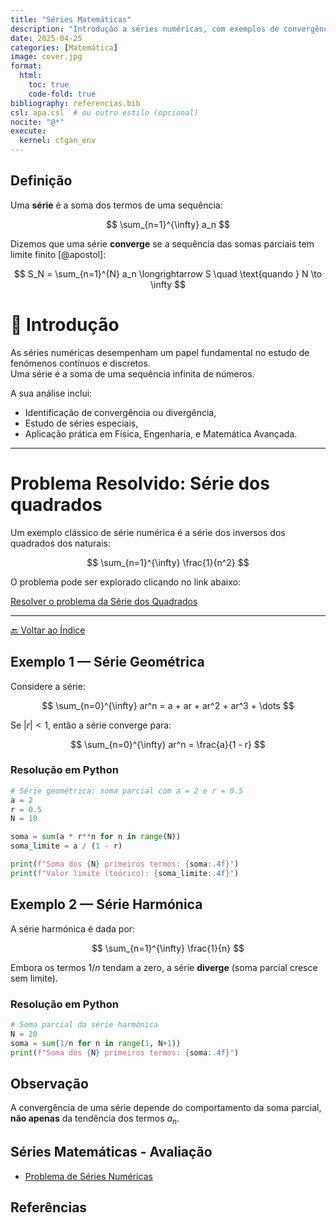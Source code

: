 ```yaml
---
title: "Séries Matemáticas"
description: "Introdução a séries numéricas, com exemplos de convergência e resolução com Python."
date: 2025-04-25
categories: [Matemática]
image: cover.jpg
format:
  html:
    toc: true
    code-fold: true
bibliography: referencias.bib
csl: apa.csl  # ou outro estilo (opcional)
nocite: "@*"
execute:
  kernel: ctgan_env
---
```


## Definição

Uma **série** é a soma dos termos de uma sequência:

$$
\sum_{n=1}^{\infty} a_n
$$

Dizemos que uma série **converge** se a sequência das somas parciais tem limite finito [@apostol]:

$$
S_N = \sum_{n=1}^{N} a_n \longrightarrow S \quad \text{quando } N \to \infty
$$

# 🏁 Introdução

As séries numéricas desempenham um papel fundamental no estudo de fenómenos contínuos e discretos.  
Uma série é a soma de uma sequência infinita de números.

A sua análise inclui:

- Identificação de convergência ou divergência,
- Estudo de séries especiais,
- Aplicação prática em Física, Engenharia, e Matemática Avançada.

---

# Problema Resolvido: Série dos quadrados

Um exemplo clássico de série numérica é a série dos inversos dos quadrados dos naturais:

$$
\sum_{n=1}^{\infty} \frac{1}{n^2}
$$

O problema pode ser explorado clicando no link abaixo:

[Resolver o problema da Série dos Quadrados](problema-series.html)

---

[🔙 Voltar ao Índice](index.html)

## Exemplo 1 — Série Geométrica

Considere a série:

$$
\sum_{n=0}^{\infty} ar^n = a + ar + ar^2 + ar^3 + \dots
$$

Se $|r| < 1$, então a série converge para:

$$
\sum_{n=0}^{\infty} ar^n = \frac{a}{1 - r}
$$

### Resolução em Python

```python
# Série geométrica: soma parcial com a = 2 e r = 0.5
a = 2
r = 0.5
N = 10

soma = sum(a * r**n for n in range(N))
soma_limite = a / (1 - r)

print(f"Soma dos {N} primeiros termos: {soma:.4f}")
print(f"Valor limite (teórico): {soma_limite:.4f}")
```


## Exemplo 2 — Série Harmónica

A série harmónica é dada por:

$$
\sum_{n=1}^{\infty} \frac{1}{n}
$$

Embora os termos $1/n$ tendam a zero, a série **diverge** (soma parcial cresce sem limite).

### Resolução em Python

```python
# Soma parcial da série harmónica
N = 20
soma = sum(1/n for n in range(1, N+1))
print(f"Soma dos {N} primeiros termos: {soma:.4f}")
```


## Observação

A convergência de uma série depende do comportamento da soma parcial, **não apenas** da tendência dos termos $a_n$.

## Séries Matemáticas - Avaliação

- [Problema de Séries Numéricas](problema-series.qmd)


## Referências

